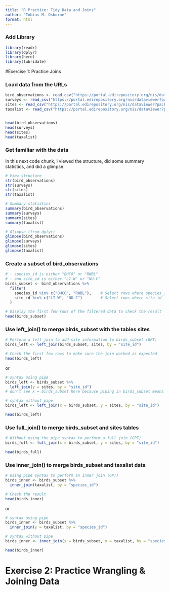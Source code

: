```yaml
---
title: "R Practice: Tidy Data and Joins"
author: "Tobias M. Osborne"
format: html
---
```


### Add Library

```r
library(readr)
library(dplyr)
library(here)
library(lubridate) 
```

#Exercise 1: Practice Joins

### Load data from the URLs

```r

bird_observations <- read_csv("https://portal.edirepository.org/nis/dataviewer?packageid=knb-lter-cap.256.10&entityid=53edaa7a0e083013d9bf20322db1780e")
surveys <- read_csv("https://portal.edirepository.org/nis/dataviewer?packageid=knb-lter-cap.256.10&entityid=b2466fa5cb5ed7ee1ea91398fc291c59")
sites <- read_csv("https://portal.edirepository.org/nis/dataviewer?packageid=knb-lter-cap.256.10&entityid=81bf72420e69077097fb0790dcdc63a6")
taxalist <- read_csv("https://portal.edirepository.org/nis/dataviewer?packageid=knb-lter-cap.256.10&entityid=58f863b7e3066e68536a9cacdc7bd58e")


head(bird_observations)
head(surveys)
head(sites)
head(taxalist)
```

### Get familiar with the data

In this next code chunk, I viewed the structure, did some summary statistics, and did a glimpse.

```r

# View structure
str(bird_observations)
str(surveys)
str(sites)
str(taxalist)

# Summary statistics
summary(bird_observations)
summary(surveys)
summary(sites)
summary(taxalist)

# Glimpse (from dplyr)
glimpse(bird_observations)
glimpse(surveys)
glimpse(sites)
glimpse(taxalist)

```

### Create a subset of bird_observations

```r
# - species_id is either "BHCO" or "RWBL"
# - and site_id is either "LI-W" or "NU-C"
birds_subset <- bird_observations %>%
  filter(
    species_id %in% c("BHCO", "RWBL"),    # Select rows where species_id is "BHCO" or "RWBL"
    site_id %in% c("LI-W", "NU-C")        # Select rows where site_id is "LI-W" or "NU-C"
  )

# Display the first few rows of the filtered data to check the result
head(birds_subset)
```

### Use left_join() to merge birds_subset with the tables sites

```r
# Perform a left join to add site information to birds_subset (GPT)
birds_left <- left_join(birds_subset, sites, by = "site_id")

# Check the first few rows to make sure the join worked as expected
head(birds_left)
```

or

```r
# syntax using pipe
birds_left <- birds_subset %>% 
  left_join(y = sites, by = "site_id")
# don't see x = birds_subset here because piping in birds_subset means it automatically assumes birds_subset as x.

# syntax without pipe
birds_left <- left_join(x = birds_subset, y = sites, by = "site_id")

head(birds_left)

```

### Use full_join() to merge birds_subset and sites tables

```r
# Without using the pipe syntax to perform a full join (GPT)
birds_full <- full_join(x = birds_subset, y = sites, by = "site_id")

head(birds_full)

```

### Use inner_join() to merge birds_subset and taxalist data

```r
# Using pipe syntax to perform an inner join (GPT)
birds_inner <- birds_subset %>%
  inner_join(taxalist, by = "species_id")

# Check the result
head(birds_inner)
```

or

```r
# syntax using pipe
birds_inner <- birds_subset %>% 
  inner_join(y = taxalist, by = "species_id")

# syntax without pipe
birds_inner <- inner_join(x = birds_subset, y = taxalist, by = "species_id" )

head(birds_inner)

```

# Exercise 2: Practice Wrangling & Joining Data

```r

```
